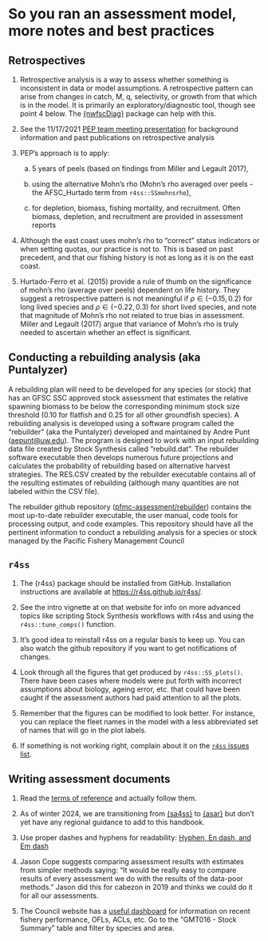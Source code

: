 # So you ran an assessment model, more notes and best practices

## Retrospectives

1.  Retrospective analysis is a way to assess whether something is inconsistent in data or model assumptions. A retrospective pattern can arise from changes in catch, M, q, selectivity, or growth from that which is in the model. It is primarily an exploratory/diagnostic tool, though see point 4 below. The [{nwfscDiag}](https://pfmc-assessments.github.io/nwfscDiag/) package can help with this.

2.  See the 11/17/2021 [PEP team meeting presentation](https://docs.google.com/presentation/d/1ZfW1-d6x-lzhxLZpYQhlIAFuAW8ij_e5oEEV0ujwP5A/edit#slide=id.gf83411298e_0_18) for background information and past publications on retrospective analysis

3.  PEP's approach is to apply:

    a.  5 years of peels (based on findings from Miller and Legault 2017),

    b.  using the alternative Mohn's rho (Mohn's rho averaged over peels - the AFSC_Hurtado term from `r4ss::SSmohnsrho`),

    c.  for depletion, biomass, fishing mortality, and recruitment. Often biomass, depletion, and recruitment are provided in assessment reports

<!-- -->

4.  Although the east coast uses mohn's rho to "correct" status indicators or when setting quotas, our practice is not to. This is based on past precedent, and that our fishing history is not as long as it is on the east coast.

5.  Hurtado-Ferro et al. (2015) provide a rule of thumb on the significance of mohn's rho (average over peels) dependent on life history. They suggest a retrospective pattern is not meaningful if $\rho \in (-0.15, 0.2)$ for long lived species and $\rho \in (-0.22, 0.3)$ for short lived species, and note that magnitude of Mohn's rho not related to true bias in assessment. Miller and Legault (2017) argue that variance of Mohn's rho is truly needed to ascertain whether an effect is significant.

## Conducting a rebuilding analysis (aka Puntalyzer)

A rebuilding plan will need to be developed for any species (or stock) that has an GFSC SSC approved stock assessment that estimates the relative spawning biomass to be below the corresponding minimum stock size threshold (0.10 for flatfish and 0.25 for all other groundfish species). A rebuilding analysis is developed using a software program called the "rebuilder" (aka the Puntalyzer) developed and maintained by Andre Punt ([aepunt\@uw.edu](aepunt@uw.edu)). The program is designed to work with an input rebuilding data file created by Stock Synthesis called "rebuild.dat". The rebuilder software executable then develops numerous future projections and calculates the probability of rebuilding based on alternative harvest strategies. The RES.CSV created by the rebuilder executable contains all of the resulting estimates of rebuilding (although many quantities are not labeled within the CSV file).

The rebuilder github repository ([pfmc-assessment/rebuilder](https://github.com/pfmc-assessments/rebuilder)) contains the most up-to-date rebuilder executable, the user manual, code tools for processing output, and code examples. This repository should have all the pertinent information to conduct a rebuilding analysis for a species or stock managed by the Pacific Fishery Management Council

## `r4ss`

1.  The {r4ss} package should be installed from GitHub. Installation instructions are available at <https://r4ss.github.io/r4ss/>.

2.  See the intro vignette at on that website for info on more advanced topics like scripting Stock Synthesis workflows with r4ss and using the `r4ss::tune_comps()` function.

3.  It's good idea to reinstall r4ss on a regular basis to keep up. You can also watch the github repository if you want to get notifications of changes.

4.  Look through all the figures that get produced by `r4ss::SS_plots()`. There have been cases where models were put forth with incorrect assumptions about biology, ageing error, etc. that could have been caught if the assessment authors had paid attention to all the plots.

5.  Remember that the figures can be modified to look better. For instance, you can replace the fleet names in the model with a less abbreviated set of names that will go in the plot labels.

6.  If something is not working right, complain about it on the [`r4ss` issues list](https://github.com/r4ss/r4ss/issues).

## Writing assessment documents

1.  Read the [terms of reference](https://www.pcouncil.org/documents/2020/05/f-2-attachment-3-draft-revised-terms-of-reference-for-the-groundfish-and-coastal-pelagic-species-stock-assessment-process-for-2021-and-2022.pdf/) and actually follow them.

2.  As of winter 2024, we are transitioning from [{sa4ss}](https://pfmc-assessments.github.io/sa4ss/) to [{asar}](https://nmfs-ost.github.io/asar/) but don't yet have any regional guidance to add to this handbook.

3.  Use proper dashes and hyphens for readability: [Hyphen, En dash, and Em dash](http://cutewriting.blogspot.com/2008/06/en-dash-em-dash-and-hyphen.html)

4.  Jason Cope suggests comparing assessment results with estimates from simpler methods saying: "It would be really easy to compare results of every assessment we do with the results of the data-poor methods." Jason did this for cabezon in 2019 and thinks we could do it for all our assessments.

5.  The Council website has a [useful dashboard](https://reports.psmfc.org/pacfin/f?p=501:5302:5212201589304:INITIAL::) for information on recent fishery performance, OFLs, ACLs, etc. Go to the "GMT016 - Stock Summary" table and filter by species and area.
